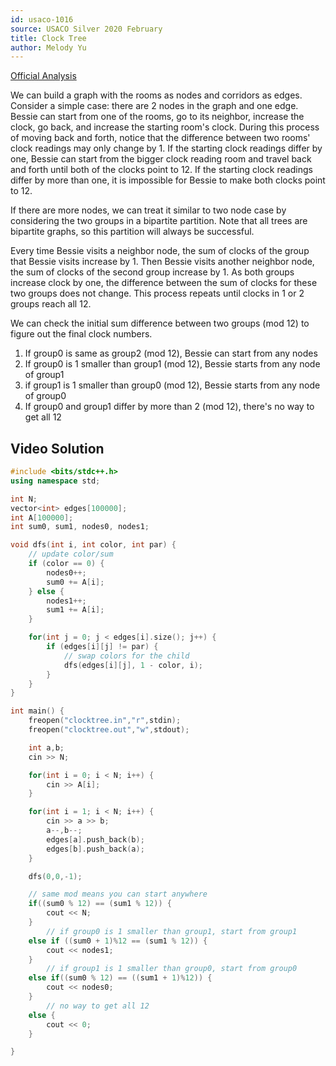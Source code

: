 ```yaml
---
id: usaco-1016
source: USACO Silver 2020 February
title: Clock Tree
author: Melody Yu
---
```


[Official Analysis](http://www.usaco.org/current/data/sol_clocktree_silver_feb20.html)

We can build a graph with the rooms as nodes and corridors as edges. Consider a simple case: there are 2 nodes in the graph and one edge.
Bessie can start from one of the rooms, go to its neighbor, increase the clock, go back, and increase the starting room's clock.
During this process of moving back and forth, notice that the difference between two rooms' clock readings may only change by 1.
If the starting clock readings differ by one, Bessie can start from the bigger clock reading room and travel back and forth until both of the clocks point to 12.
If the starting clock readings differ by more than one, it is impossible for Bessie to make both clocks point to 12.

If there are more nodes, we can treat it similar to two node case by considering the two groups in a bipartite partition. Note that all trees are bipartite graphs, so this partition will always be successful.

Every time Bessie visits a neighbor node, the sum of clocks of the group that Bessie visits increase by 1.
Then Bessie visits another neighbor node, the sum of clocks of the second group increase by 1.
As both groups increase clock by one, the difference between the sum of clocks for these two groups does not change.
This process repeats until clocks in 1 or 2 groups reach all 12.

We can check the initial sum difference between two groups (mod 12) to figure out the final clock numbers.

1. If group0 is same as group2 (mod 12), Bessie can start from any nodes
2. If group0 is 1 smaller than group1 (mod 12), Bessie starts from any node of group1
3. if group1 is 1 smaller than group0 (mod 12), Bessie starts from any node of group0
4. If group0 and group1 differ by more than 2 (mod 12), there's no way to get all 12

## Video Solution

<Youtube id="vMA54A2AT0I" />

<LanguageSection>

<CPPSection>

```cpp
#include <bits/stdc++.h>
using namespace std;

int N;
vector<int> edges[100000];
int A[100000];
int sum0, sum1, nodes0, nodes1;

void dfs(int i, int color, int par) {
    // update color/sum
    if (color == 0) {
        nodes0++;
        sum0 += A[i];
    } else {
        nodes1++;
        sum1 += A[i];
    }

    for(int j = 0; j < edges[i].size(); j++) {
        if (edges[i][j] != par) {
            // swap colors for the child
            dfs(edges[i][j], 1 - color, i);
        }
    }
}

int main() {
    freopen("clocktree.in","r",stdin);
    freopen("clocktree.out","w",stdout);

    int a,b;
    cin >> N;

    for(int i = 0; i < N; i++) {
        cin >> A[i];
    }

    for(int i = 1; i < N; i++) {
        cin >> a >> b;
        a--,b--;
        edges[a].push_back(b);
        edges[b].push_back(a);
    }

    dfs(0,0,-1);

    // same mod means you can start anywhere
    if((sum0 % 12) == (sum1 % 12)) {
        cout << N;
    }
        // if group0 is 1 smaller than group1, start from group1
    else if ((sum0 + 1)%12 == (sum1 % 12)) {
        cout << nodes1;
    }
        // if group1 is 1 smaller than group0, start from group0
    else if((sum0 % 12) == ((sum1 + 1)%12)) {
        cout << nodes0;
    }
        // no way to get all 12
    else {
        cout << 0;
    }

}
```

</CPPSection>


</LanguageSection>
